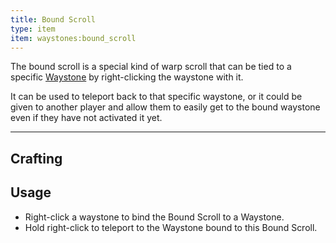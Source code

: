 ```yaml
---
title: Bound Scroll
type: item
item: waystones:bound_scroll
---
```


The bound scroll is a special kind of warp scroll that can be tied to a specific [Waystone](waystone) by right-clicking the waystone
with it.

It can be used to teleport back to that specific waystone, or it could be given to another player and allow them to
easily get to the bound waystone even if they have not activated it yet.

---

## Crafting
    
<CraftingRecipe recipe="waystones:bound_scroll"/>

## Usage

- Right-click a waystone to bind the Bound Scroll to a Waystone.
- Hold right-click to teleport to the Waystone bound to this Bound Scroll.
